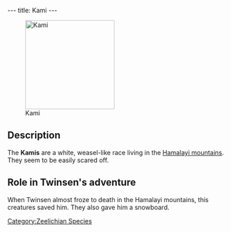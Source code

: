 ---
title: Kami
---

[[Image:Screenshot-lba1-movies-05-snowstorm-05.jpg|right|200px|thumb|Kami]]

{{Quote|
Quote=The Kamis have given you a Snowboard.|
Character=When [[Twinsen]] received his [[snowboard]]}}

==Description==
The '''Kamis''' are a white, weasel-like race living in the [[Hamalayi mountains]]. They seem to be easily scared off.

==Role in Twinsen's adventure==
When Twinsen almost froze to death in the Hamalayi mountains, this creatures saved him. They also gave him a snowboard.

[[Category:Zeelichian Species]]